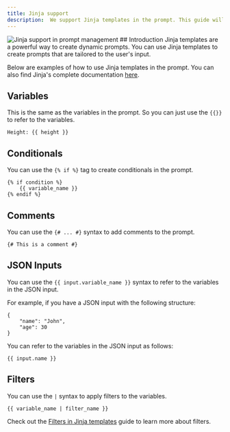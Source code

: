 ```yaml
---
title: Jinja support
description:  We support Jinja templates in the prompt. This guide will show you how to use Jinja templates in the prompt.
---
```


<Frame>
<img src="https://keywordsai-static.s3.us-east-1.amazonaws.com/docs/prompt/jinja-in-prompts.png" alt="Jinja support in prompt management" />
</Frame>
## Introduction
Jinja templates are a powerful way to create dynamic prompts. You can use Jinja templates to create prompts that are tailored to the user's input.

Below are examples of how to use Jinja templates in the prompt. You can also find Jinja's complete documentation [here](https://jinja.palletsprojects.com/en/stable/templates/).


## Variables
This is the same as the variables in the prompt. So you can just use the `{{}}` to refer to the variables.

```
Height: {{ height }}
```

## Conditionals
You can use the `{% if %}` tag to create conditionals in the prompt.
```
{% if condition %}
    {{ variable_name }}
{% endif %}
```



## Comments
You can use the `{# ... #}` syntax to add comments to the prompt.
```
{# This is a comment #}
```

## JSON Inputs
You can use the `{{ input.variable_name }}` syntax to refer to the variables in the JSON input.

For example, if you have a JSON input with the following structure: 
```
{
    "name": "John",
    "age": 30
}
```

You can refer to the variables in the JSON input as follows:
```
{{ input.name }}
```

## Filters
You can use the `|` syntax to apply filters to the variables.
```
{{ variable_name | filter_name }}
```
Check out the [Filters in Jinja templates](/cookbooks/filters-in-jinja) guide to learn more about filters.




